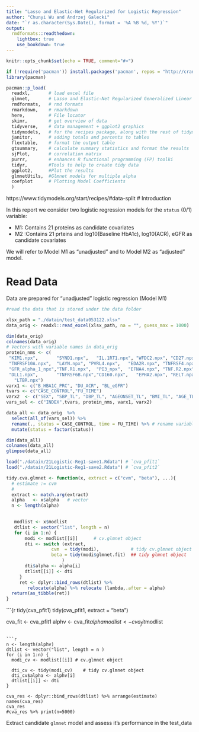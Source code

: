 ```yaml
---
title: "Lasso and Elastic-Net Regularized for Logistic Regression"
author: "Chunyi Wu and Andrzej Galecki"
date: "`r as.character(Sys.Date(), format = '%A %B %d, %Y')`"
output:
  rmdformats::readthedown:
    lightbox: true
    use_bookdown: true 
---
```


```r
knitr::opts_chunk$set(echo = TRUE, comment="#>")
```

```r
if (!require('pacman')) install.packages('pacman', repos = "http://cran.us.r-project.org")
library(pacman)

pacman::p_load(
  readxl,       # load excel file
  glmnet,       # Lasso and Elastic-Net Regularized Generalized Linear Models
  rmdformats,   # rmd formats
  rmarkdown,    # rmarkdown
  here,         # File locator
  skimr,        # get overview of data
  tidyverse,    # data management + ggplot2 graphics 
  tidymodels,   # for the recipes package, along with the rest of tidymodels
  janitor,      # adding totals and percents to tables
  flextable,    # format the output table
  gtsummary,    # calculate summary statistics and format the results
  sjPlot,       # correlation matrix
  purrr,        # enhances R functional programming (FP) toolki 
  tidyr,        #Tools to help to create tidy data
  ggplot2,      #Plot the results
  glmnetUtils,  #Glmnet models for multiple alpha
  coefplot      # Plotting Model Coefficients
  )
```
https://www.tidymodels.org/start/recipes/#data-split
# Introduction

In this report we consider two logistic regression models for the  `status` (0/1) variable:

* M1: Contains 21 proteins as candidate covariates
* M2 :Contains 21 prteins and log10(Baseline HbA1c), log10(ACR), eGFR as candidate covariates

We will refer to Model M1 as "unadjusted" and to Model M2 as "adjusted" model.




# Read Data

Data are prepared for "unadjusted" logistic regression (Model M1)

```r
#read the data that is stored under the data folder

xlsx_path = "./datain/test_data053122.xlsx"
data_orig <- readxl::read_excel(xlsx_path, na = "", guess_max = 1000)

dim(data_orig)
colnames(data_orig)
# Vectors with variable names in data_orig 
protein_nms <- c(
 "KIM1.npx",       "SYND1.npx",   "IL.1RT1.npx", "WFDC2.npx", "CD27.npx", 
 "TNFRSF10A.npx",  "LAYN.npx", "PVRL4.npx",   "EDA2R.npx", "TNFRSF4.npx", 
 "GFR_alpha_1_npx","TNF.R1.npx",  "PI3_npx",  "EFNA4.npx", "TNF.R2.npx",
 "DLL1.npx",       "TNFRSF6B.npx","CD160.npx",   "EPHA2.npx", "RELT.npx",
   "LTBR.npx")
varx1 <- c("B_HBA1C_PRC", "DU_ACR", "BL_eGFR")
tvars <- c("CASE_CONTROL","FU_TIME")
varx2  <- c("SEX", "SBP_TL", "DBP_TL", "AGEONSET_TL", "BMI_TL", "AGE_TL")
vars_sel <- c("INDEX",tvars, protein_nms, varx1, varx2)

data_all <- data_orig  %>%  
  select(all_of(vars_sel)) %>%
  rename(., status = CASE_CONTROL, time = FU_TIME) %>% # rename variables
  mutate(status = factor(status))  
```

```r
dim(data_all)
colnames(data_all)   
glimpse(data_all)
```
```r
load("./datain/21Logistic-Reg1-save1.Rdata") # `cva_pfit1`
load("./datain/21Logistic-Reg1-save2.Rdata") # `cva_pfit2`
```


```r
tidy.cva.glmnet <- function(x, extract = c("cvm", "beta"), ...){
  # estimate := cvm
  # 
  extract <- match.arg(extract)
  alpha   <- x$alpha   # vector
  n <- length(alpha)

  
   modlist <- x$modlist
   dtlist <- vector("list", length = n)
   for (i in 1:n) {
       modi <- modlist[[i]]      # cv.glmnet object
       dti <- switch (extract,
                 cvm  = tidy(modi),            # tidy cv.glmnet object
                 beta = tidy(modi$glmnet.fit)  ## tidy glmnet object
                     )
       dti$alpha <- alpha[i]
       dtlist[[i]] <- dti
     }
     ret <- dplyr::bind_rows(dtlist) %>% 
        relocate(alpha) %>% relocate (lambda,.after = alpha) 
  return(as_tibble(ret))
}
```


```{r 
tidy(cva_pfit1)
tidy(cva_pfit1, extract = "beta")
  


cva_fit <- cva_pfit1
alphv   <- cva_fit$alpha
modlist <- cva_fit$modlist
```

```r
n <- length(alphv)
dtlist <- vector("list", length = n )
for (i in 1:n) {
  modi_cv <- modlist[[i]] # cv.glmnet object
  
  dti_cv <- tidy(modi_cv)    # tidy cv.glmnet object
  dti_cv$alpha <- alphv[i]
  dtlist[[i]] <- dti
}

cva_res <- dplyr::bind_rows(dtlist) %>% arrange(estimate)
names(cva_res)
cva_res
#cva_res %>% print(n=5000)

```
Extract candidate `glmnet` model and assess it's performance in the test_data 



